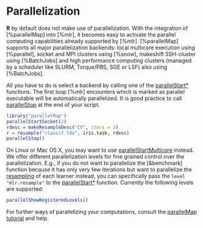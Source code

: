 # Parallelization

**R** by default does not make use of parallelization.
With the integration of [%parallelMap] into [%mlr], it becomes easy to activate the parallel computing capabilities already supported by [%mlr].
[%parallelMap] supports all major parallelization backends: local multicore execution using [%parallel], socket and MPI clusters using [%snow], makeshift SSH-cluster using [%BatchJobs] and high performance computing clusters (managed by a scheduler like SLURM, Torque/PBS, SGE or LSF) also using [%BatchJobs].

All you have to do is select a backend by calling one of the
[parallelStart*](&parallelMap::parallelStart) functions.
The first loop [%mlr] encounters which is marked as parallel executable will be automatically parallelized.
It is good practice to call [parallelStop](&parallelMap::parallelStop) at the end of your script.

```r
library("parallelMap")
parallelStartSocket(2)
rdesc = makeResampleDesc("CV", iters = 3)
r = resample("classif.lda", iris.task, rdesc)
parallelStop()
```

On Linux or Mac OS X, you may want to use
[parallelStartMulticore](&parallelMap::parallelStartMulticore) instead.
We offer different parallelization levels for fine grained control over the parallelization.
E.g., if you do not want to parallelize the [&benchmark] function because it has only very few iterations but want to parallelize the [resampling](&resample) of each learner instead,
you can specifically pass the ``level`` `"mlr.resample"` to the [parallelStart*](&parallelMap::parallelStart) function.
Currently the following levels are supported:
```r
parallelShowRegisteredLevels()
```

For further ways of parallelizing your computations, consult the
[parallelMap tutorial](https://github.com/berndbischl/parallelMap#parallelmap) and help.
